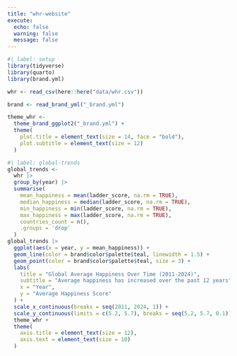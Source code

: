 ```yaml
---
title: "whr-website"
execute:
  echo: false
  warning: false
  message: false
---
```


```r
#| label: setup
library(tidyverse)
library(quarto)
library(brand.yml)

whr <- read_csv(here::here("data/whr.csv"))

brand <- read_brand_yml("_brand.yml")

theme_whr <-
  theme_brand_ggplot2("_brand.yml") +
  theme(
    plot.title = element_text(size = 14, face = "bold"),
    plot.subtitle = element_text(size = 12)
  ) 
```

```r
#| label: global-trends
global_trends <- 
  whr |>
  group_by(year) |>
  summarise(
    mean_happiness = mean(ladder_score, na.rm = TRUE),
    median_happiness = median(ladder_score, na.rm = TRUE),
    min_happiness = min(ladder_score, na.rm = TRUE),
    max_happiness = max(ladder_score, na.rm = TRUE),
    countries_count = n(),
    .groups = 'drop'
  )
global_trends |> 
  ggplot(aes(x = year, y = mean_happiness)) +
  geom_line(color = brand$color$palette$teal, linewidth = 1.5) +
  geom_point(color = brand$color$palette$teal, size = 3) +
  labs(
    title = "Global Average Happiness Over Time (2011-2024)",
    subtitle = "Average happiness has increased over the past 12 years",
    x = "Year",
    y = "Average Happiness Score"
  ) +
  scale_x_continuous(breaks = seq(2011, 2024, 1)) +
  scale_y_continuous(limits = c(5.2, 5.7), breaks = seq(5.2, 5.7, 0.1)) +
  theme_whr +
  theme(
    axis.title = element_text(size = 12),
    axis.text = element_text(size = 10)
  ) 
```